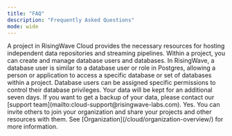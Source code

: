 ```yaml
---
title: "FAQ"
description: "Frequently Asked Questions"
mode: wide
---
```

<AccordionGroup>
  <Accordion title="What is a project?">
    A project in RisingWave Cloud provides the necessary resources for hosting independent data repositories and streaming pipelines. Within a project, you can create and manage database users and databases.
  </Accordion>
  <Accordion title="What is a database user?">
In RisingWave, a database user is similar to a database user or role in Postgres, allowing a person or application to access a specific database or set of databases within a project. Database users can be assigned specific permissions to control their database privileges.
  </Accordion>
    <Accordion title="What to do if my trial project expires?">
Your data will be kept for an additional seven days. If you want to get a backup of your data, please contact our [support team](mailto:cloud-support@risingwave-labs.com).
  </Accordion>
    <Accordion title="Can I share my project with others?">
Yes. You can invite others to join your organization and share your projects and other resources with them. See [Organization](/cloud/organization-overview/) for more information.

  </Accordion>
</AccordionGroup>
